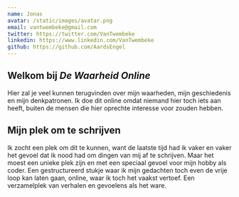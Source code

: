```yaml
---
name: Jonas
avatar: /static/images/avatar.png
email: vantwembeke@gmail.com
twitter: https://twitter.com/VanTwembeke
linkedin: https://www.linkedin.com/VanTwembeke
github: https://github.com/AardsEngel
---
```


## Welkom bij _De Waarheid Online_

Hier zal je veel kunnen terugvinden over mijn waarheden, mijn geschiedenis en mijn denkpatronen. Ik doe dit online omdat niemand hier toch iets aan heeft, buiten de mensen die hier oprechte interesse voor zouden hebben.

## Mijn plek om te schrijven

Ik zocht een plek om dit te kunnen, want de laatste tijd had ik vaker en vaker het gevoel dat ik nood had om dingen van mij af te schrijven. Maar het moest een unieke plek zijn en met een speciaal gevoel voor mijn hobby als coder. Een gestructureerd stukje waar ik mijn gedachten toch even de vrije loop kan laten gaan, online, waar ik toch het vaakst vertoef. Een verzamelplek van verhalen en gevoelens als het ware.